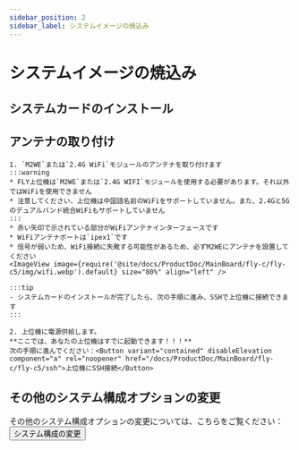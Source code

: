 ```yaml
---
sidebar_position: 2
sidebar_label: システムイメージの焼込み
---
```







# システムイメージの焼込み

<FASTFASLH name="H618" />


## システムカードのインストール

<Tabs>
    <TabItem value="usb" label="M2WEをC5にインストールする図" default>
        <ImageView image={require('@site/docs/ProductDoc/MainBoard/fly-c/fly-c5/img/m2we.webp').default} size="80%" align="center" />
    </TabItem>
    <TabItem value="can" label="TFカードをC5にインストールする図">
        <ImageView image={require('@site/docs/ProductDoc/MainBoard/fly-c/fly-c5/img/tf.webp').default} size="80%" align="center" />
    </TabItem>
</Tabs>

## アンテナの取り付け

    1. `M2WE`または`2.4G WiFi`モジュールのアンテナを取り付けます
    :::warning
    * FLY上位機は`M2WE`または`2.4G WIFI`モジュールを使用する必要があります。それ以外ではWiFiを使用できません
    * 注意してください、上位機は中国語名前のWiFiをサポートしていません。また、2.4Gと5Gのデュアルバンド統合WiFiもサポートしていません
    :::
    * 赤い矢印で示されている部分がWiFiアンテナインターフェースです
    * WiFiアンテナポートは`ipex1`です
    * 信号が弱いため、WiFi接続に失敗する可能性があるため、必ずM2WEにアンテナを設置してください
    <ImageView image={require('@site/docs/ProductDoc/MainBoard/fly-c/fly-c5/img/wifi.webp').default} size="80%" align="left" /> 

    :::tip
    - システムカードのインストールが完了したら、次の手順に進み、SSHで上位機に接続できます
    :::

    2. 上位機に電源供給します。  
    **ここでは、あなたの上位機はすでに起動できます！！！**  
    次の手順に進んでください：<Button variant="contained" disableElevation component="a" rel="noopener" href="/docs/ProductDoc/MainBoard/fly-c/fly-c5/ssh">上位機にSSH接続</Button>

## その他のシステム構成オプションの変更

その他のシステム構成オプションの変更については、こちらをご覧ください：<Button variant="contained" disableElevation component="a" rel="noopener" href="/docs/ProductDoc/MainBoard/fly-c/fly-c5/config">システム構成の変更</Button>
